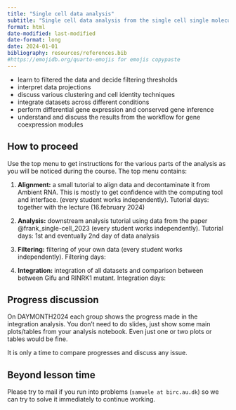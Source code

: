 ```yaml
---
title: "Single cell data analysis"
subtitle: "Single cell data analysis from the single cell single molecule course at AU"
format: html
date-modified: last-modified
date-format: long
date: 2024-01-01
bibliography: resources/references.bib
#https://emojidb.org/quarto-emojis for emojis copypaste
---
```


:::{.callout-note title="Objective of the analysis"}

* learn to filtered the data and decide filtering thresholds
* interpret data projections
* discuss various clustering and cell identity techniques
* integrate datasets across different conditions
* perform differential gene expression and conserved gene inference
* understand and discuss the results from the workflow for gene coexpression modules

:::

## How to proceed

Use the top menu to get instructions for the various parts of the analysis as you will be noticed during the course. The top menu contains:

1. **Alignment:** a small tutorial to align data and decontaminate it from Ambient RNA. This is mostly to get confidence with the computing tool and interface.
(every student works independently). Tutorial days: together with the lecture (16.february 2024)

2. **Analysis:** downstream analysis tutorial using data from the paper @frank_single-cell_2023
(every student works independently). Tutorial days: 1st and eventually 2nd day of data analysis

2. **Filtering:** filtering of your own data (every student works independently). Filtering days: 

3. **Integration:** integration of all datasets and comparison between between Gifu and RINRK1 mutant. Integration days: 

## Progress discussion

On DAYMONTH2024 each group shows the progress made in the integration analysis. You don't need to do slides, just show some main plots/tables from your analysis notebook. Even just one or two plots or tables would be fine.

It is only a time to compare progresses and discuss any issue.

## Beyond lesson time

Please try to mail if you run into problems (`samuele at birc.au.dk`) so we can try to solve it immediately to continue working.